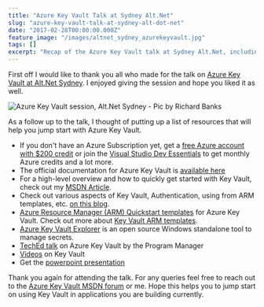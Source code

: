 ```yaml
---
title: "Azure Key Vault Talk at Sydney Alt.Net"
slug: "azure-key-vault-talk-at-sydney-alt-dot-net"
date: "2017-02-28T00:00:00.000Z"
feature_image: "/images/altnet_sydney_azurekeyvault.jpg"
tags: []
excerpt: "Recap of the Azure Key Vault talk at Sydney Alt.Net, including resources, documentation, and tips for getting started with Azure Key Vault."
---
```


First off I would like to thank you all who made for the talk on [Azure Key Vault at Alt.Net Sydney](https://www.meetup.com/Sydney-Alt-Net/events/236864792/). I enjoyed giving the session and hope you liked it as well.

![Azure Key Vault session, Alt.Net Sydney - Pic by Richard Banks](/images/altnet_sydney_azurekeyvault.jpg)

As a follow up to the talk, I thought of putting up a list of resources that will help you jump start with Azure Key Vault.

*   If you don't have an Azure Subscription yet, get a [free Azure account with $200 credit](https://azure.microsoft.com/en-us/free/) or join the [Visual Studio Dev Essentials](https://www.visualstudio.com/dev-essentials/) to get monthly Azure credits and a lot more.
*   The official documentation for Azure Key Vault is [available here](https://docs.microsoft.com/en-au/azure/key-vault/)
*   For a high-level overview and how to quickly get started with Key Vault, check out my [MSDN Article](https://msdn.microsoft.com/en-us/magazine/mt422585.aspx).
*   Check out various aspects of Key Vault, Authentication, using from ARM templates, etc. [on this blog](__GHOST_URL__/tag/azure-key-vault/).
*   [Azure Resource Manager (ARM) Quickstart templates](https://azure.microsoft.com/en-us/resources/templates/?term=%22key+vault%22) for Azure Key Vault. Check out more about [Key Vault ARM templates](__GHOST_URL__/blog/managing-azure-key-vault-using-azure-resource-manager-arm-templates/).
*   [Azure Key Vault Explorer](https://github.com/elize1979/AzureKeyVaultExplorer) is an open source Windows standalone tool to manage secrets.
*   [TechEd talk](https://www.youtube.com/watch?v=5p2dQdTsUvE) on Azure Key Vault by the Program Manager
*   [Videos](https://www.youtube.com/user/rahulnathp/videos?sort=dd&shelf_id=0&view=0) on Key Vault
*   Get the [powerpoint presentation](https://www.slideshare.net/rahulpnath/azure-key-vault)

Thank you again for attending the talk. For any queries feel free to reach out to the [Azure Key Vault MSDN forum](https://social.msdn.microsoft.com/Forums/azure/en-US/home?forum=AzureKeyVault) or me. Hope this helps you to jump start on using Key Vault in applications you are building currently.